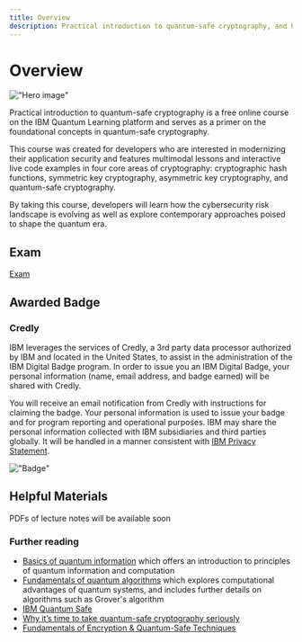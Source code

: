 ```yaml
---
title: Overview
description: Practical introduction to quantum-safe cryptography, and how quantum computing poses a risk to existing cryptography.
---
```


# Overview

!["Hero image"](/learning/images/courses/practical-introduction-to-quantum-safe-cryptography/Quantum-Safe-Cryptography_V1_Illustration.svg)


Practical introduction to quantum-safe cryptography is a free online course on the IBM Quantum Learning platform and serves as a primer on the foundational concepts in quantum-safe cryptography.

This course was created for developers who are interested in modernizing their application security and features multimodal lessons and interactive live code examples in four core areas of cryptography: cryptographic hash functions, symmetric key cryptography, asymmetric key cryptography, and quantum-safe cryptography.

By taking this course, developers will learn how the cybersecurity risk landscape is evolving as well as explore contemporary approaches poised to shape the quantum era.

## Exam

[Exam]()

## Awarded Badge

### Credly

IBM leverages the services of Credly, a 3rd party data processor authorized by IBM and located in the United States, to assist in the administration of the IBM Digital Badge program. In order to issue you an IBM Digital Badge, your personal information (name, email address, and badge earned) will be shared with Credly.

You will receive an email notification from Credly with instructions for claiming the badge. Your personal information is used to issue your badge and for program reporting and operational purposes. IBM may share the personal information collected with IBM subsidiaries and third parties globally. It will be handled in a manner consistent with [IBM Privacy Statement](https://www.ibm.com/privacy/us/en/).

!["Badge"](/learning/images/courses/practical-introduction-to-quantum-safe-cryptography/badge.avif)

## Helpful Materials

<Admonition type="note">

PDFs of lecture notes will be available soon

</Admonition>

### Further reading

- [Basics of quantum information](/learning/courses/basics-of-quantum-information/index) which offers an introduction to principles of quantum information and computation
- [Fundamentals of quantum algorithms](/learning/courses/fundamentals-of-quantum-algorithms/index) which explores computational advantages of quantum systems, and includes further details on algorithms such as Grover's algorithm
- [IBM Quantum Safe](https://www.ibm.com/quantum/quantum-safe)
- [Why it’s time to take quantum-safe cryptography seriously](https://research.ibm.com/blog/quantum-safe-cryptography-for-industry)
- [Fundamentals of Encryption & Quantum-Safe Techniques](https://catalog.skills.network/2766)

